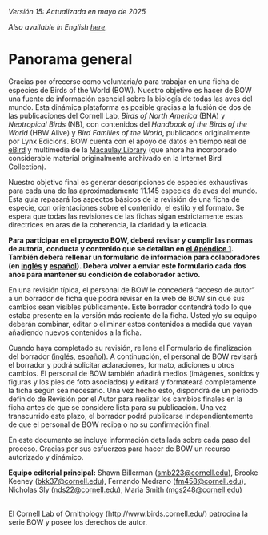 *Versión 15: Actualizada en mayo de 2025*

*Also available in English [here](https://birds-of-the-world.github.io/birds-of-the-world/).*

# Panorama general {.unnumbered}

Gracias por ofrecerse como voluntaria/o para trabajar en una ficha de especies de Birds of the World (BOW). Nuestro objetivo es hacer de BOW una fuente de información esencial sobre la biología de todas las aves del mundo. Esta dinámica plataforma es posible gracias a la fusión de dos de las publicaciones del Cornell Lab, *Birds of North America* (BNA) y *Neotropical Birds* (NB), con contenidos del *Handbook of the Birds of the World* (HBW Alive) y *Bird Families of the World*, publicados originalmente por Lynx Edicions. BOW cuenta con el apoyo de datos en tiempo real de [eBird](https://ebird.org/home) y multimedia de la [Macaulay Library](https://www.macaulaylibrary.org/) (que ahora ha incorporado considerable material originalmente archivado en la Internet Bird Collection).

Nuestro objetivo final es generar descripciones de especies exhaustivas para cada una de las aproximadamente 11.145 especies de aves del mundo. Esta guía repasará los aspectos básicos de la revisión de una ficha de especie, con orientaciones sobre el contenido, el estilo y el formato. Se espera que todas las revisiones de las fichas sigan estrictamente estas directrices en aras de la coherencia, la claridad y la eficacia.

**Para participar en el proyecto BOW, deberá revisar y cumplir las normas de autoría, conducta y contenido que se detallan en [**el Apéndice 1**](https://docs.google.com/document/d/1Y06setGmeXlI9Kho0BFB73_tqh6QVMra/edit#bookmark=id.qsh70q). También deberá rellenar un formulario de información para colaboradores (en [**inglés**](https://forms.gle/C3MySs5DtQZ1NR6b8) y [**español**](https://forms.gle/EZes93EWtmtrvtXi7)). Deberá volver a enviar este formulario cada dos años para mantener su condición de colaborador activo.**

En una revisión típica, el personal de BOW le concederá "acceso de autor" a un borrador de ficha que podrá revisar en la web de BOW sin que sus cambios sean visibles públicamente. Este borrador contendrá todo lo que estaba presente en la versión más reciente de la ficha. Usted y/o su equipo deberán combinar, editar o eliminar estos contenidos a medida que vayan añadiendo nuevos contenidos a la ficha.

Cuando haya completado su revisión, rellene el Formulario de finalización del borrador ([inglés](https://forms.gle/e6uTR5E8Z5aXXc9n6), [español](https://forms.gle/4e3PifYqvKrbQ1tV8)). A continuación, el personal de BOW revisará el borrador y podrá solicitar aclaraciones, formato, adiciones u otros cambios. El personal de BOW también añadirá medios (imágenes, sonidos y figuras y los pies de foto asociados) y editará y formateará completamente la ficha según sea necesario. Una vez hecho esto, dispondrá de un periodo definido de Revisión por el Autor para realizar los cambios finales en la ficha antes de que se considere lista para su publicación. Una vez transcurrido este plazo, el borrador podrá publicarse independientemente de que el personal de BOW reciba o no su confirmación final.

En este documento se incluye información detallada sobre cada paso del proceso. Gracias por sus esfuerzos para hacer de BOW un recurso autorizado y dinámico.

**Equipo editorial principal:** Shawn Billerman ([smb223\@cornell.edu](mailto:smb223@cornell.edu)), Brooke Keeney ([bkk37\@cornell.edu](mailto:bkk37@cornell.edu)), Fernando Medrano ([fm458\@cornell.edu](mailto:fm458@cornell.edu)), Nicholas Sly ([nds22\@cornell.edu](mailto:nds22@cornell.edu)), Maria Smith ([mgs248\@cornell.edu](mailto:mgs248@cornell.edu))

\
El Cornell Lab of Ornithology (http://www.birds.cornell.edu/) patrocina la serie BOW y posee los derechos de autor.